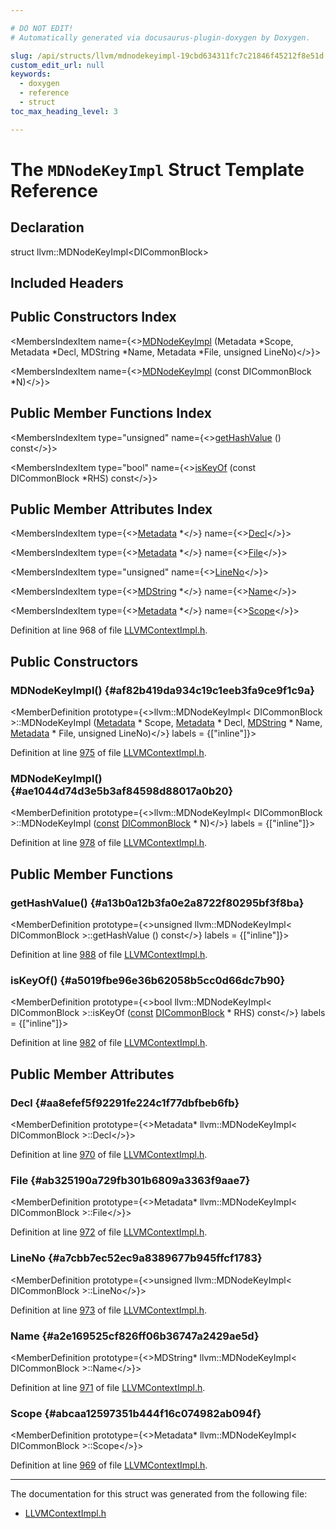 ```yaml
---

# DO NOT EDIT!
# Automatically generated via docusaurus-plugin-doxygen by Doxygen.

slug: /api/structs/llvm/mdnodekeyimpl-19cbd634311fc7c21846f45212f8e51d
custom_edit_url: null
keywords:
  - doxygen
  - reference
  - struct
toc_max_heading_level: 3

---
```





# The `MDNodeKeyImpl` Struct Template Reference

<DoxygenPage pluginConfig={pluginConfig}>



## Declaration

<CodeBlock>struct llvm::MDNodeKeyImpl&lt;DICommonBlock&gt;</CodeBlock>

## Included Headers

<IncludesList>
<IncludesListItem
  filePath="IR/LLVMContextImpl.h"
  permalink="/docs/api/files/lib/lib/ir/llvmcontextimpl-h"
  isLocal="true" />
</IncludesList>

## Public Constructors Index

<MembersIndex>

<MembersIndexItem
  name={<><a href="#af82b419da934c19c1eeb3fa9ce9f1c9a">MDNodeKeyImpl</a> (Metadata &#42;Scope, Metadata &#42;Decl, MDString &#42;Name, Metadata &#42;File, unsigned LineNo)</>}>
</MembersIndexItem>

<MembersIndexItem
  name={<><a href="#ae1044d74d3e5b3af84598d88017a0b20">MDNodeKeyImpl</a> (const DICommonBlock &#42;N)</>}>
</MembersIndexItem>

</MembersIndex>

## Public Member Functions Index

<MembersIndex>

<MembersIndexItem
  type="unsigned"
  name={<><a href="#a13b0a12b3fa0e2a8722f80295bf3f8ba">getHashValue</a> () const</>}>
</MembersIndexItem>

<MembersIndexItem
  type="bool"
  name={<><a href="#a5019fbe96e36b62058b5cc0d66dc7b90">isKeyOf</a> (const DICommonBlock &#42;RHS) const</>}>
</MembersIndexItem>

</MembersIndex>

## Public Member Attributes Index

<MembersIndex>

<MembersIndexItem
  type={<><a href="/docs/api/classes/llvm/metadata">Metadata</a> &#42;</>}
  name={<><a href="#aa8efef5f92291fe224c1f77dbfbeb6fb">Decl</a></>}>
</MembersIndexItem>

<MembersIndexItem
  type={<><a href="/docs/api/classes/llvm/metadata">Metadata</a> &#42;</>}
  name={<><a href="#ab325190a729fb301b6809a3363f9aae7">File</a></>}>
</MembersIndexItem>

<MembersIndexItem
  type="unsigned"
  name={<><a href="#a7cbb7ec52ec9a8389677b945ffcf1783">LineNo</a></>}>
</MembersIndexItem>

<MembersIndexItem
  type={<><a href="/docs/api/classes/llvm/mdstring">MDString</a> &#42;</>}
  name={<><a href="#a2e169525cf826ff06b36747a2429ae5d">Name</a></>}>
</MembersIndexItem>

<MembersIndexItem
  type={<><a href="/docs/api/classes/llvm/metadata">Metadata</a> &#42;</>}
  name={<><a href="#abcaa12597351b444f16c074982ab094f">Scope</a></>}>
</MembersIndexItem>

</MembersIndex>


Definition at line 968 of file <a href="/docs/api/files/lib/lib/ir/llvmcontextimpl-h">LLVMContextImpl.h</a>.

<SectionDefinition>

## Public Constructors

### MDNodeKeyImpl() {#af82b419da934c19c1eeb3fa9ce9f1c9a}

<MemberDefinition
  prototype={<>llvm::MDNodeKeyImpl&lt; DICommonBlock &gt;::MDNodeKeyImpl (<a href="/docs/api/classes/llvm/metadata">Metadata</a> &#42; Scope, <a href="/docs/api/classes/llvm/metadata">Metadata</a> &#42; Decl, <a href="/docs/api/classes/llvm/mdstring">MDString</a> &#42; Name, <a href="/docs/api/classes/llvm/metadata">Metadata</a> &#42; File, unsigned LineNo)</>}
  labels = {["inline"]}>

Definition at line <a href="/docs/api/files/lib/lib/ir/llvmcontextimpl-h/#l00975">975</a> of file <a href="/docs/api/files/lib/lib/ir/llvmcontextimpl-h">LLVMContextImpl.h</a>.
</MemberDefinition>

### MDNodeKeyImpl() {#ae1044d74d3e5b3af84598d88017a0b20}

<MemberDefinition
  prototype={<>llvm::MDNodeKeyImpl&lt; DICommonBlock &gt;::MDNodeKeyImpl (<a href="/docs/api/files/lib/lib/target/lib/target/aarch64/aarch64promoteconstant-cpp/#a90f8350fecae261c25be85d38b451bff">const</a> <a href="/docs/api/classes/llvm/dicommonblock">DICommonBlock</a> &#42; N)</>}
  labels = {["inline"]}>

Definition at line <a href="/docs/api/files/lib/lib/ir/llvmcontextimpl-h/#l00978">978</a> of file <a href="/docs/api/files/lib/lib/ir/llvmcontextimpl-h">LLVMContextImpl.h</a>.
</MemberDefinition>

</SectionDefinition>

<SectionDefinition>

## Public Member Functions

### getHashValue() {#a13b0a12b3fa0e2a8722f80295bf3f8ba}

<MemberDefinition
  prototype={<>unsigned llvm::MDNodeKeyImpl&lt; DICommonBlock &gt;::getHashValue () const</>}
  labels = {["inline"]}>

Definition at line <a href="/docs/api/files/lib/lib/ir/llvmcontextimpl-h/#l00988">988</a> of file <a href="/docs/api/files/lib/lib/ir/llvmcontextimpl-h">LLVMContextImpl.h</a>.
</MemberDefinition>

### isKeyOf() {#a5019fbe96e36b62058b5cc0d66dc7b90}

<MemberDefinition
  prototype={<>bool llvm::MDNodeKeyImpl&lt; DICommonBlock &gt;::isKeyOf (<a href="/docs/api/files/lib/lib/target/lib/target/aarch64/aarch64promoteconstant-cpp/#a90f8350fecae261c25be85d38b451bff">const</a> <a href="/docs/api/classes/llvm/dicommonblock">DICommonBlock</a> &#42; RHS) const</>}
  labels = {["inline"]}>

Definition at line <a href="/docs/api/files/lib/lib/ir/llvmcontextimpl-h/#l00982">982</a> of file <a href="/docs/api/files/lib/lib/ir/llvmcontextimpl-h">LLVMContextImpl.h</a>.
</MemberDefinition>

</SectionDefinition>

<SectionDefinition>

## Public Member Attributes

### Decl {#aa8efef5f92291fe224c1f77dbfbeb6fb}

<MemberDefinition
  prototype={<>Metadata&#42; llvm::MDNodeKeyImpl&lt; DICommonBlock &gt;::Decl</>}>

Definition at line <a href="/docs/api/files/lib/lib/ir/llvmcontextimpl-h/#l00970">970</a> of file <a href="/docs/api/files/lib/lib/ir/llvmcontextimpl-h">LLVMContextImpl.h</a>.
</MemberDefinition>

### File {#ab325190a729fb301b6809a3363f9aae7}

<MemberDefinition
  prototype={<>Metadata&#42; llvm::MDNodeKeyImpl&lt; DICommonBlock &gt;::File</>}>

Definition at line <a href="/docs/api/files/lib/lib/ir/llvmcontextimpl-h/#l00972">972</a> of file <a href="/docs/api/files/lib/lib/ir/llvmcontextimpl-h">LLVMContextImpl.h</a>.
</MemberDefinition>

### LineNo {#a7cbb7ec52ec9a8389677b945ffcf1783}

<MemberDefinition
  prototype={<>unsigned llvm::MDNodeKeyImpl&lt; DICommonBlock &gt;::LineNo</>}>

Definition at line <a href="/docs/api/files/lib/lib/ir/llvmcontextimpl-h/#l00973">973</a> of file <a href="/docs/api/files/lib/lib/ir/llvmcontextimpl-h">LLVMContextImpl.h</a>.
</MemberDefinition>

### Name {#a2e169525cf826ff06b36747a2429ae5d}

<MemberDefinition
  prototype={<>MDString&#42; llvm::MDNodeKeyImpl&lt; DICommonBlock &gt;::Name</>}>

Definition at line <a href="/docs/api/files/lib/lib/ir/llvmcontextimpl-h/#l00971">971</a> of file <a href="/docs/api/files/lib/lib/ir/llvmcontextimpl-h">LLVMContextImpl.h</a>.
</MemberDefinition>

### Scope {#abcaa12597351b444f16c074982ab094f}

<MemberDefinition
  prototype={<>Metadata&#42; llvm::MDNodeKeyImpl&lt; DICommonBlock &gt;::Scope</>}>

Definition at line <a href="/docs/api/files/lib/lib/ir/llvmcontextimpl-h/#l00969">969</a> of file <a href="/docs/api/files/lib/lib/ir/llvmcontextimpl-h">LLVMContextImpl.h</a>.
</MemberDefinition>

</SectionDefinition>

<hr/>

The documentation for this struct was generated from the following file:

<ul>
<li><a href="/docs/api/files/lib/lib/ir/llvmcontextimpl-h">LLVMContextImpl.h</a></li>
</ul>

</DoxygenPage>
